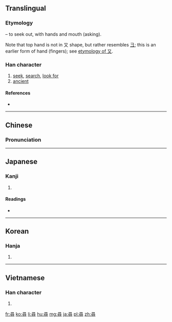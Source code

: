 {{also|寻}}
==Translingual==
{{zh-hanzi-box|[[寻]]|尋}}

===Etymology===
{{Han compound|工|t1=work|口|t2=mouth, talk|又|t3=hand|寸|t4=hand|ls=ic}} – to seek out, with hands and mouth (asking).

Note that top hand is not in 又 shape, but rather resembles [[彐]]; this is an earlier form of hand (fingers); see [[又#Etymology|etymology of 又]].

===Han character===
{{Han char|rn=41|rad=寸|as=09|sn=12|four=1734<sub>6</sub>|canj=尸一一口戈 (SMMRI)|ids=⿳[[彐]]⿰[[工]][[口]][[寸]]}}

# [[seek]], [[search]], [[look for]]
# [[ancient]]

====References====
* {{Han ref|kx=0295.120|dkj=07447|dj=0586.020|hdz=10510.010|uh=5C0B|ud=23563|bh=B44D|bd=46157}}

----

==Chinese==
{{zh-hanzi-box|[[寻]]|尋}}

===Pronunciation===
{{zh-pron
|m=xún,xín
|c=cam4
|mc=y
|oc=y
|ma=Zh-xún.ogg
|cat=v,a
}}

----

==Japanese==

===Kanji===
{{ja-kanji|grade=c|rs=寸09}}

# {{defn|lang=ja|sort=寸09}}

====Readings====
* {{ja-readings|on=[[じん]] (jin)|kun=[[たずねる]] (tazuneru), [[ひろ]] (hiro), [[つね]] (tsune)}}

----

==Korean==

===Hanja===
{{ko-hanja|hangeul=심|rv=sim|mr=sim}}

# {{defn|lang=ko|sort=寸09}}

----

==Vietnamese==

===Han character===
{{vi-hantu|[[tầm]], [[tìm]], [[tùm]], [[chầm]]|rs=寸09}}

# {{defn|lang=vi|sort=寸09}}

[[fr:尋]]
[[ko:尋]]
[[li:尋]]
[[hu:尋]]
[[mg:尋]]
[[ja:尋]]
[[pl:尋]]
[[zh:尋]]